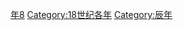 {{Catnav|頁面分類|历史|歷史時代|年|18世纪各年}}
{{Commons category|1748}}

[[Category:1740年代|年8]]
[[Category:18世纪各年|Category:18世纪各年]]
[[Category:辰年|Category:辰年]]